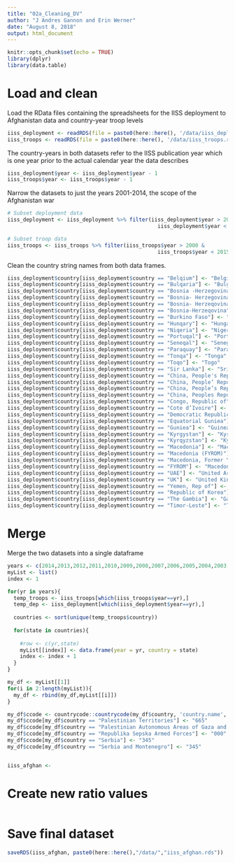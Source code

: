 ```yaml
---
title: "02a_Cleaning_DV"
author: "J Andres Gannon and Erin Werner"
date: "August 8, 2018"
output: html_document
---
```


```r
knitr::opts_chunk$set(echo = TRUE)
library(dplyr)
library(data.table)
```

# Load and clean
Load the RData files containing the spreadsheets for the IISS deployment to Afghanistan data and country-year troop levels
```r
iiss_deployment <- readRDS(file = paste0(here::here(), '/data/iiss_deployment.rds'))
iiss_troops <- readRDS(file = paste0(here::here(), '/data/iiss_troops.rds'))
```

The country-years in both datasets refer to the IISS publication year which is one year prior to the actual calendar year the data describes
```r
iiss_deployment$year <- iiss_deployment$year - 1
iiss_troops$year <- iiss_troops$year - 1
```


Narrow the datasets to just the years 2001-2014, the scope of the Afghanistan war
```r
# Subset deployment data
iiss_deployment <- iiss_deployment %>% filter(iiss_deployment$year > 2000 & 
                                                iiss_deployment$year < 2015)

# Subset troop data
iiss_troops <- iiss_troops %>% filter(iiss_troops$year > 2000 & 
                                                iiss_troops$year < 2015)

```

Clean the country string names from both data frames.
```r
iiss_deployment$country[iiss_deployment$country == "Belqium"] <- "Belgium"
iiss_deployment$country[iiss_deployment$country == "Bulqaria"] <- "Bulgaria"
iiss_deployment$country[iiss_deployment$country == "Bosnia -Herzegovina"] <- "Bosnia-Herzegovina" 
iiss_deployment$country[iiss_deployment$country == "Bosnia- Herzegovina"] <- "Bosnia-Herzegovina" 
iiss_deployment$country[iiss_deployment$country == "Bosnia- Herzeqovina"] <- "Bosnia-Herzegovina" 
iiss_deployment$country[iiss_deployment$country == "Bosnia-Herzeqovina"] <- "Bosnia-Herzegovina" 
iiss_deployment$country[iiss_deployment$country == "Burkino Faso"] <- "Burkina Faso"
iiss_deployment$country[iiss_deployment$country == "Hunqary"] <- "Hungary"
iiss_deployment$country[iiss_deployment$country == "Niqeria"] <- "Nigeria"
iiss_deployment$country[iiss_deployment$country == "Portuqal"] <- "Portugal"
iiss_deployment$country[iiss_deployment$country == "Seneqal"] <- "Senegal"
iiss_deployment$country[iiss_deployment$country == "Paraquay"] <- "Paraguay"
iiss_deployment$country[iiss_deployment$country == "Tonqa"] <- "Tonga"
iiss_deployment$country[iiss_deployment$country == "Toqo"] <- "Togo"
iiss_deployment$country[iiss_deployment$country == "Sir Lanka"] <- "Sri Lanka"
iiss_deployment$country[iiss_deployment$country == "China, People's Republic of"] <- "Republic of China"
iiss_deployment$country[iiss_deployment$country == "China, People’ Republic of"] <- "Republic of China"
iiss_deployment$country[iiss_deployment$country == "China, People’s Republic of"] <- "Republic of China"
iiss_deployment$country[iiss_deployment$country == "China, Peoples Republic of"] <- "Republic of China"
iiss_deployment$country[iiss_deployment$country == "Congo, Republic of"] <- "Congo"
iiss_deployment$country[iiss_deployment$country == "Cote d’Ivoire"] <- "Cote D'Ivoire"
iiss_deployment$country[iiss_deployment$country == "Democratic Republic of the Congo"] <- "Democratic Republic of Congo"
iiss_deployment$country[iiss_deployment$country == "Equatorial Guniea"] <- "Equatorial Guinea" 
iiss_deployment$country[iiss_deployment$country == "Guniea"] <- "Guinea"
iiss_deployment$country[iiss_deployment$country == "Kyrgystan"] <- "Kyrgyzstan"
iiss_deployment$country[iiss_deployment$country == "Kyrqyzstan"] <- "Kyrgyzstan"
iiss_deployment$country[iiss_deployment$country == "Macedonia"] <- "Macedonia, Former Yugoslav Republic of"
iiss_deployment$country[iiss_deployment$country == "Macedonia (FYROM)"] <- "Macedonia, Former Yugoslav Republic of"
iiss_deployment$country[iiss_deployment$country == "Macedonia, Former Yugoslav Republic"] <- "Macedonia, Former Yugoslav Republic of"
iiss_deployment$country[iiss_deployment$country == "FYROM"] <- "Macedonia, Former Yugoslav Republic of"
iiss_deployment$country[iiss_deployment$country == "UAE"] <- "United Arab Emirates"
iiss_deployment$country[iiss_deployment$country == "UK"] <- "United Kingdom"
iiss_deployment$country[iiss_deployment$country == "Yemen, Rep of"] <- "Yemen"
iiss_deployment$country[iiss_deployment$country == "Republic of Korea"] <- "Korea, Republic of"
iiss_deployment$country[iiss_deployment$country == "The Gambia"] <- "Gambia"
iiss_deployment$country[iiss_deployment$country == "Timor-Leste"] <- "Timor Leste"
```


# Merge
Merge the two datasets into a single dataframe
```r
years <- c(2014,2013,2012,2011,2010,2009,2008,2007,2006,2005,2004,2003,2002,2001)
myList <- list()
index <- 1

for(yr in years){
  temp_troops <- iiss_troops[which(iiss_troops$year==yr),]
  temp_dep <- iiss_deployment[which(iiss_deployment$year==yr),]
  
  countries <- sort(unique(temp_troops$country))
  
  for(state in countries){
    
    #row <- c(yr,state) 
    myList[[index]] <- data.frame(year = yr, country = state)
    index <- index + 1
  }
}

my_df <- myList[[1]]
for(i in 2:length(myList)){
  my_df <- rbind(my_df,myList[[i]])
}

my_df$ccode <- countrycode::countrycode(my_df$country, 'country.name', 'cown')
my_df$ccode[my_df$country == "Palestinian Territories"] <- "665"
my_df$ccode[my_df$country == "Palestinian Autonomous Areas of Gaza and Jericho"] <- "665"
my_df$ccode[my_df$country == "Republika Sepska Armed Forces"] <- "000"
my_df$ccode[my_df$country == "Serbia"] <- "345"
my_df$ccode[my_df$country == "Serbia and Montenegro"] <- "345"


iiss_afghan <-
```

# Create new ratio values
```r

```

# Save final dataset
```r
saveRDS(iiss_afghan, paste0(here::here(),"/data/","iiss_afghan.rds"))
```
